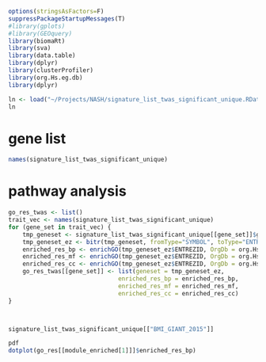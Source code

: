 ```r
options(stringsAsFactors=F)
suppressPackageStartupMessages(T)
#library(gplots) 
#library(GEOquery)
library(biomaRt)
library(sva)
library(data.table)
library(dplyr)
library(clusterProfiler)
library(org.Hs.eg.db)
library(dplyr)

```


```r
ln <- load("~/Projects/NASH/signature_list_twas_significant_unique.RData")
ln
```

# gene list 
```r
names(signature_list_twas_significant_unique)

```


# pathway analysis
```r
go_res_twas <- list()
trait_vec <- names(signature_list_twas_significant_unique)
for (gene_set in trait_vec) {
    tmp_geneset <- signature_list_twas_significant_unique[[gene_set]]$gene
    tmp_geneset_ez <- bitr(tmp_geneset, fromType="SYMBOL", toType="ENTREZID", OrgDb="org.Hs.eg.db")
    enriched_res_bp <- enrichGO(tmp_geneset_ez$ENTREZID, OrgDb = org.Hs.eg.db, ont = "BP")
    enriched_res_mf <- enrichGO(tmp_geneset_ez$ENTREZID, OrgDb = org.Hs.eg.db, ont = "MF")
    enriched_res_cc <- enrichGO(tmp_geneset_ez$ENTREZID, OrgDb = org.Hs.eg.db, ont = "CC")
    go_res_twas[[gene_set]] <- list(geneset = tmp_geneset_ez, 
                               enriched_res_bp = enriched_res_bp,
                               enriched_res_mf = enriched_res_mf,
                               enriched_res_cc = enriched_res_cc)
}



signature_list_twas_significant_unique[["BMI_GIANT_2015"]]
```


```r


pdf
dotplot(go_res[[module_enriched[1]]]$enriched_res_bp)
```

